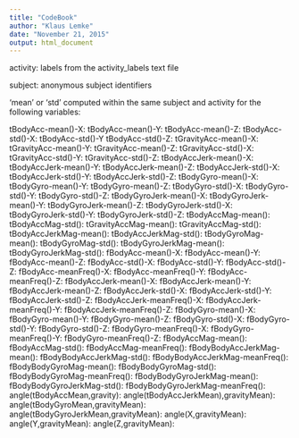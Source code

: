 ```yaml
---
title: "CodeBook"
author: "Klaus Lemke"
date: "November 21, 2015"
output: html_document
---
```


activity: labels from the activity_labels text file

subject: anonymous subject identifiers

'mean' or 'std' computed within the same subject and activity for the following variables:

tBodyAcc-mean()-X:
tBodyAcc-mean()-Y:
tBodyAcc-mean()-Z:
tBodyAcc-std()-X:
tBodyAcc-std()-Y
tBodyAcc-std()-Z:
tGravityAcc-mean()-X:
tGravityAcc-mean()-Y:
tGravityAcc-mean()-Z:
tGravityAcc-std()-X:
tGravityAcc-std()-Y:
tGravityAcc-std()-Z:
tBodyAccJerk-mean()-X:
tBodyAccJerk-mean()-Y:
tBodyAccJerk-mean()-Z:
tBodyAccJerk-std()-X:
tBodyAccJerk-std()-Y:
tBodyAccJerk-std()-Z:
tBodyGyro-mean()-X:
tBodyGyro-mean()-Y:
tBodyGyro-mean()-Z:
tBodyGyro-std()-X:
tBodyGyro-std()-Y:
tBodyGyro-std()-Z:
tBodyGyroJerk-mean()-X:
tBodyGyroJerk-mean()-Y:
tBodyGyroJerk-mean()-Z:
tBodyGyroJerk-std()-X:
tBodyGyroJerk-std()-Y:
tBodyGyroJerk-std()-Z:
tBodyAccMag-mean():
tBodyAccMag-std():
tGravityAccMag-mean():
tGravityAccMag-std():
tBodyAccJerkMag-mean():
tBodyAccJerkMag-std():
tBodyGyroMag-mean():
tBodyGyroMag-std():
tBodyGyroJerkMag-mean():
tBodyGyroJerkMag-std():
fBodyAcc-mean()-X:
fBodyAcc-mean()-Y:
fBodyAcc-mean()-Z:
fBodyAcc-std()-X:
fBodyAcc-std()-Y:
fBodyAcc-std()-Z:
fBodyAcc-meanFreq()-X:
fBodyAcc-meanFreq()-Y:
fBodyAcc-meanFreq()-Z:
fBodyAccJerk-mean()-X:
fBodyAccJerk-mean()-Y:
fBodyAccJerk-mean()-Z:
fBodyAccJerk-std()-X:
fBodyAccJerk-std()-Y:
fBodyAccJerk-std()-Z:
fBodyAccJerk-meanFreq()-X:
fBodyAccJerk-meanFreq()-Y:
fBodyAccJerk-meanFreq()-Z:
fBodyGyro-mean()-X:
fBodyGyro-mean()-Y:
fBodyGyro-mean()-Z:
fBodyGyro-std()-X:
fBodyGyro-std()-Y:
fBodyGyro-std()-Z:
fBodyGyro-meanFreq()-X:
fBodyGyro-meanFreq()-Y:
fBodyGyro-meanFreq()-Z:
fBodyAccMag-mean():
fBodyAccMag-std():
fBodyAccMag-meanFreq():
fBodyBodyAccJerkMag-mean():
fBodyBodyAccJerkMag-std():
fBodyBodyAccJerkMag-meanFreq():
fBodyBodyGyroMag-mean():
fBodyBodyGyroMag-std():
fBodyBodyGyroMag-meanFreq():
fBodyBodyGyroJerkMag-mean():
fBodyBodyGyroJerkMag-std():
fBodyBodyGyroJerkMag-meanFreq():
angle(tBodyAccMean,gravity):
angle(tBodyAccJerkMean),gravityMean):
angle(tBodyGyroMean,gravityMean):
angle(tBodyGyroJerkMean,gravityMean):
angle(X,gravityMean):
angle(Y,gravityMean):
angle(Z,gravityMean):
